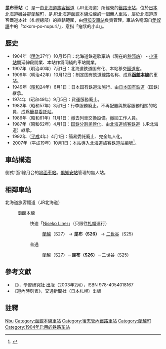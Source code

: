 {{noteTA
|T=zh-tw:昆布車站;zh-hk:昆布站;zh-cn:昆布站;
|1=zh-tw:昆布車站;zh-hk:昆布站;zh-cn:昆布站;
}}
{{日本車站資訊
|公司色 = #2cb431
|文字色 = 
|站名 = 昆布車站
|圖片 =JR Hakodate-Main-Line Kombu Station building.jpg
|pxl = 
|圖片說明 =
|日文原名 =昆布
|平假名 =こんぶ 
|羅馬拼音 = Konbu
|副站名 = 
|所屬公司 = [[北海道旅客鐵道|北海道旅客鐵道]]（JR北海道）
|電報略號 =コフ
|車站編號 ={{車站編號c|#ed1c23|S26}}
|所在地 = [[北海道|北海道]][[磯谷郡|磯谷郡]][[蘭越町|蘭越町]]昆布町
|車站構造 = [[地面車站|地面車站]]
|月台配置 =1面1線
|所屬路線 = {{color|#ed1c23|■}}[[函館本線|函館本線]]
|前一站 =S27 [[蘭越車站|蘭越]]
|前一站距離 =6.9
|後一站距離=9.3
|後一站 =[[二世谷車站|二世谷]] S25
|距離 =170.3
|起點站 = [[函館車站|函館]]
|啟用年月日 = 1904年（[[明治|明治]]37年）10月15日
|廢站年月日 = 
|乘客人數= 14
|上下車人次 =
|統計年度 =2013年
|轉車 =
|備註 =無人車站
}}
'''昆布車站'''（{{jpn|j=昆布站|hg=こんぶえき|rm=Konbu eki|f=y}}）是一由[[北海道旅客鐵道|北海道旅客鐵道]]（JR北海道）所經營的[[鐵路車站|鐵路車站]]，位於[[日本|日本]][[北海道|北海道]][[磯谷郡|磯谷郡]][[蘭越町|蘭越町]]，是JR北海道[[函館本線|函館本線]]沿線的一個無人車站，屬於北海道旅客鐵道本社（札幌總部）的直轄範圍，由[[俱知安車站|俱知安車站]]負責管理。車站名稱源自[[愛奴語|愛奴語]]中的「tokom-po-nupuri/{{lang|ja|トコンポ・ヌプリ}}」，意指「瘤狀的小山」。

== 歷史 ==
* 1904年（[[明治|明治]]37年）10月15日：北海道鉄道歌棄站（現在的[[熱郛站|熱郛站]]） - [[小澤站|小澤站]]間延伸段開業、本站作爲同綫的車站開業。
* 1907年（明治40年）7月1日：北海道鉄道国有化、本站移交[[鐵道省_(日本)|鐵道省]]。
* 1909年（明治42年）10月12日：制定国有鉄道線路名称、成爲'''[[函館本線|函館本線]]'''的車站。
* 1949年（[[昭和|昭和]]24年）6月1日：日本国有鉄道法施行、由[[日本國有鐵道|日本国有鉄道]]（国鉄）継承。
* 1974年（昭和49年）9月5日：貨運服務廃止。
* 1982年（昭和57年）3月1日：行李服務廃止。不再配置與旅客服務相關的站員，成爲[[日本鐵路車站#簡易委託車站|簡易委託站]]。
* 1986年（昭和61年）11月1日：撤去列車交換設備。撤回工作人員。
* 1987年（昭和62年）4月1日：[[國鐵分割民營化|国鉄分割民營化]]、由[[北海道旅客鉄道|北海道旅客鉄道]]（JR北海道）継承。
* 1992年（[[平成|平成]]4年）4月1日：簡易委託廃止、完全無人化。
* 2007年（平成19年）10月1日：本站導入北海道旅客鉄道站編號<ref>{{Cite press release|url=http://www.jrhokkaido.co.jp/press/2007/070912-3.pdf|format=PDF|title=站番号表示（站ナンバリング）を実施します|publisher=[[北海道旅客鉄道|北海道旅客鉄道]]|date=2007-09-12|accessdate=2014-09-06|archiveurl=https://web.archive.org/web/20070930015220/http://www.jrhokkaido.co.jp/press/2007/070912-3.pdf|archivedate=2007-09-30|dead-url=yes}}</ref>。

== 車站構造 ==
側式1面1線月台的[[地面車站|地面車站]]。[[俱知安站|俱知安站]]管理的無人站。

==相鄰車站==
; 北海道旅客鐵道（JR北海道）
: {{color|#ed1c23|■}}函館本線
:: 快速「[[二世谷快車|Niseko Liner]]」（只限往[[札幌站|札幌]]運行）
::: [[蘭越站|蘭越]]（S27） → '''昆布（S26）''' → [[二世谷站|二世谷]]（S25）
:: 普通
::: 蘭越（S27）－'''昆布（S26）'''－二世谷（S25）

==參考文獻==
* 《{{lang|ja|JR全線・全站舎 東日本編}}》，學習研究社 出版（2003年2月），ISBN 978-4054018167
* 《道內時刻表》，交通新聞社（日本札幌）出版

==註釋==
<references/>

{{函館本線2}}

{{DEFAULTSORT:Kombu}}
[[Category:日本鐵路車站_Ko|Nbu]]
[[Category:函館本線車站|Category:函館本線車站]]
[[Category:後志管內鐵路車站|Category:後志管內鐵路車站]]
[[Category:蘭越町|Category:蘭越町]]
[[Category:1904年启用的铁路车站|Category:1904年启用的铁路车站]]